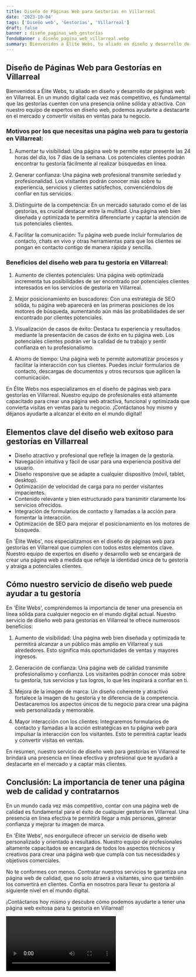```yaml
---
title: Diseño de Páginas Web para Gestorías en Villarreal
date: '2023-10-04'
tags: ['Diseño web', 'Gestorías', 'Villarreal']
draft: false
banner : diseño_paginas_web_gestorías
fondoBanner : diseño_pagina_web_villarreal.webp
summary: Bienvenidos a Élite Webs, tu aliado en diseño y desarrollo de páginas web en Villarreal. En un mundo digital cada vez más competitivo, es fundamental que las gestorías cuenten con una presencia online sólida y atractiva. Con nuestro equipo de expertos en diseño web, podemos ayudarte a destacarte en el mercado y convertir visitas en ventas para tu negocio.
---
```


## Diseño de Páginas Web para Gestorías en Villarreal

Bienvenidos a Élite Webs, tu aliado en diseño y desarrollo de páginas web en Villarreal. En un mundo digital cada vez más competitivo, es fundamental que las gestorías cuenten con una presencia online sólida y atractiva. Con nuestro equipo de expertos en diseño web, podemos ayudarte a destacarte en el mercado y convertir visitas en ventas para tu negocio.

### Motivos por los que necesitas una página web para tu gestoría en Villarreal:

1. Aumentar tu visibilidad: Una página web te permite estar presente las 24 horas del día, los 7 días de la semana. Los potenciales clientes podrán encontrar tu gestoría fácilmente al realizar búsquedas en línea.

2. Generar confianza: Una página web profesional transmite seriedad y profesionalidad. Los visitantes podrán conocer más sobre tu experiencia, servicios y clientes satisfechos, convenciéndolos de confiar en tus servicios.

3. Distinguirte de la competencia: En un mercado saturado como el de las gestorías, es crucial destacar entre la multitud. Una página web bien diseñada y optimizada te permitirá diferenciarte y captar la atención de tus potenciales clientes.

4. Facilitar la comunicación: Tu página web puede incluir formularios de contacto, chats en vivo y otras herramientas para que los clientes se pongan en contacto contigo de manera rápida y sencilla.

### Beneficios del diseño web para tu gestoría en Villarreal:

1. Aumento de clientes potenciales: Una página web optimizada incrementa tus posibilidades de ser encontrado por potenciales clientes interesados en los servicios de gestoría en Villarreal.

2. Mejor posicionamiento en buscadores: Con una estrategia de SEO sólida, tu página web aparecerá en las primeras posiciones de los motores de búsqueda, aumentando aún más las probabilidades de ser encontrado por clientes potenciales.

3. Visualización de casos de éxito: Destaca tu experiencia y resultados mediante la presentación de casos de éxito en tu página web. Los potenciales clientes podrán ver la calidad de tu trabajo y sentir confianza en tu profesionalismo.

4. Ahorro de tiempo: Una página web te permite automatizar procesos y facilitar la interacción con tus clientes. Puedes incluir formularios de contacto, descargas de documentos y otros recursos que agilicen la comunicación.

En Élite Webs nos especializamos en el diseño de páginas web para gestorías en Villarreal. Nuestro equipo de profesionales está altamente capacitado para crear una página web atractiva, funcional y optimizada que convierta visitas en ventas para tu negocio. ¡Contáctanos hoy mismo y déjanos ayudarte a alcanzar el éxito en el mundo digital!

<GifSeo />

<Cta />

## Elementos clave del diseño web exitoso para gestorías en Villarreal

- Diseño atractivo y profesional que refleje la imagen de la gestoría.
- Navegación intuitiva y fácil de usar para una experiencia positiva del usuario.
- Diseño responsive que se adapte a cualquier dispositivo (móvil, tablet, desktop).
- Optimización de velocidad de carga para no perder visitantes impacientes.
- Contenido relevante y bien estructurado para transmitir claramente los servicios ofrecidos.
- Integración de formularios de contacto y llamadas a la acción para fomentar la interacción.
- Optimización de SEO para mejorar el posicionamiento en los motores de búsqueda.

En 'Élite Webs', nos especializamos en el diseño de páginas web para gestorías en Villarreal que cumplen con todos estos elementos clave. Nuestro equipo de expertos en diseño y desarrollo web se encargará de crear una página web a medida que refleje la identidad única de tu gestoría y atraiga a potenciales clientes.

## Cómo nuestro servicio de diseño web puede ayudar a tu gestoría

En 'Élite Webs', comprendemos la importancia de tener una presencia en línea sólida para cualquier negocio en el mundo digital actual. Nuestro servicio de diseño web para gestorías en Villarreal te ofrece numerosos beneficios:

1. Aumento de visibilidad: Una página web bien diseñada y optimizada te permitirá alcanzar a un público más amplio en Villarreal y sus alrededores. Esto significa más oportunidades de ventas y mayores ingresos.

2. Generación de confianza: Una página web de calidad transmite profesionalismo y confianza. Los visitantes podrán conocer más sobre tu gestoría, tus servicios y tus logros, lo que les inspirará a confiar en ti.

3. Mejora de la imagen de marca: Un diseño coherente y atractivo fortalece la imagen de tu gestoría y te diferencia de la competencia. Destacaremos los aspectos únicos de tu negocio para crear una página web personalizada y memorable.

4. Mayor interacción con los clientes: Integraremos formularios de contacto y llamadas a la acción estratégicas en tu página web para impulsar la interacción con los visitantes. Esto te permitirá captar leads y convertir visitas en ventas.

En resumen, nuestro servicio de diseño web para gestorías en Villarreal te brindará una presencia en línea efectiva y profesional que te ayudará a destacarte en el mercado y a captar más clientes.

## Conclusión: La importancia de tener una página web de calidad y contratarnos

En un mundo cada vez más competitivo, contar con una página web de calidad es fundamental para el éxito de cualquier gestoría en Villarreal. Una presencia en línea efectiva te permitirá llegar a más personas, generar confianza y mejorar tu imagen de marca.

En 'Élite Webs', nos enorgullece ofrecer un servicio de diseño web personalizado y orientado a resultados. Nuestro equipo de profesionales altamente capacitados se encargará de todos los aspectos técnicos y creativos para crear una página web que cumpla con tus necesidades y objetivos comerciales.

No te conformes con menos. Contratar nuestros servicios te garantiza una página web de calidad, que no solo atraerá a visitantes, sino que también los convertirá en clientes. Confía en nosotros para llevar tu gestoría al siguiente nivel en el mundo digital.

¡Contáctanos hoy mismo y descubre cómo podemos ayudarte a tener una página web exitosa para tu gestoría en Villarreal!

<Video />

<CtaBot job='Gestorías' city='Villarreal'/>

<Gmaps query='Villarreal+españa+maps' />